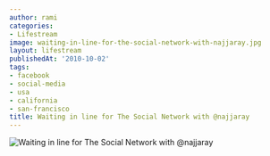 ```yaml
---
author: rami
categories:
- Lifestream
image: waiting-in-line-for-the-social-network-with-najjaray.jpg
layout: lifestream
publishedAt: '2010-10-02'
tags:
- facebook
- social-media
- usa
- california
- san-francisco
title: Waiting in line for The Social Network with @najjaray
---
```


![Waiting in line for The Social Network with @najjaray](/assets/images/content/lifestream/waiting-in-line-for-the-social-network-with-najjaray.jpg)
